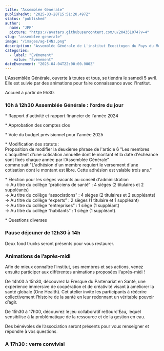 ```yaml
---
title: "Assemblée Générale"
publishedAt: "2025-03-28T15:51:20.497Z"
status: "published"
author:
  name: "JPP"
  picture: "https://avatars.githubusercontent.com/u/204351074?v=4"
slug: "assemblee-generale"
image: "/images/ag-I4Nz.png"
description: "Assemblée Générale de L'institut Ecocitoyen du Pays du Mont-Blanc.\nEn matinée, tenue de l’AG. Petite restauration proposée pour le déjeuner. L’après-midi, animations sur la pollutions et la santé environnementale, temps d’échange et moment de convivialité."
categories:
  - label: "Événement"
    value: "Événement"
dateEvenement: "2025-04-04T22:00:00.000Z"
---
```


L’Assemblée Générale, ouverte à toutes et tous, se tiendra le samedi 5 avril. Elle est suivie par des animations pour faire connaissance avec l'Institut.

Accueil à partir de 9h30.

### 10h à 12h30 Assemblée Générale : l’ordre du jour

\* Rapport d'activité et rapport financier de l'année 2024

\* Approbation des comptes clos

\* Vote du budget prévisionnel pour l'année 2025

\* Modification des statuts :     \
Proposition de modifier la deuxième phrase de l'article 6 "Les membres s'acquittent d'une cotisation annuelle dont le montant et la date d'échéance sont fixés chaque année par l'Assemblée Générale" \
comme suit "L'adhésion d'un membre requiert le versement d'une cotisation dont le montant est libre. Cette adhésion est valable trois ans."

\* Election pour les sièges vacants au conseil d'administration\
-&gt; Au titre du collège “praticiens de santé” : 4 sièges (2 titulaires et 2 suppléants)    \
-&gt; Au titre du collège “associations” : 4 sièges (2 titulaires et 2 suppléants) \
-&gt; Au titre du collège “experts” : 2 sièges (1 titulaire et 1 suppléant)      \
-&gt; Au titre du collège “entreprises” : 1 siège (1 suppléant)      \
-&gt; Au titre du collège “habitants” : 1 siège (1 suppléant).

\* Questions diverses

### Pause déjeuner de 12h30 à 14h

Deux food trucks seront présents pour vous restaurer.

### Animations de l’après-midi

Afin de mieux connaître l’Institut, ses membres et ses actions, venez ensuite participer aux différentes animations proposées l'après-midi !

De 14h00 à 15h30, découvrez la Fresque du Partenariat en Santé, une expérience immersive de coopération et de créativité visant à améliorer la santé globale (One Health). Cet atelier invite les participants à réécrire collectivement l’histoire de la santé en leur redonnant un véritable pouvoir d’agir.

De 15h30 à 17h00, découvrez le jeu collaboratif reSourc'Eau, lequel sensibilise à la problématique de la ressource et de la gestion en eau.

Des bénévoles de l’association seront présents pour vous renseigner et répondre à vos questions.

### A 17h30 : verre convivial